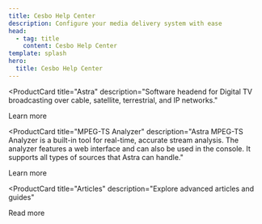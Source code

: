 ```yaml
---
title: Cesbo Help Center
description: Configure your media delivery system with ease
head:
  - tag: title
    content: Cesbo Help Center
template: splash
hero:
  title: Cesbo Help Center
---
```


<ProductCard
  title="Astra"
  description="Software headend for Digital TV broadcasting over cable, satellite, terrestrial, and IP networks."
>
  <LinkButton href="/en/astra/getting-started/" variant="primary" class="p-0 m-0">Learn more</LinkButton>
</ProductCard>

<ProductCard
  title="Alta"
  description="Software for live and video on demand content deliver."
  link="/en/alta/"
/>

<ProductCard
  title="Senta"
  description="Software for video transcoding with FFmpeg"
  link="/en/senta/"
/>

<ProductCard
  title="MPEG-TS Analyzer"
  description="Astra MPEG-TS Analyzer is a built-in tool for real-time, accurate stream analysis. The analyzer features a web interface and can also be used in the console. It supports all types of sources that Astra can handle."
>
  <LinkButton href="/en/articles/tools-and-utilities/astra-mpeg-ts-analyzer/" variant="primary" class="p-0 m-0">Learn more</LinkButton>
</ProductCard>

<ProductCard
  title="Articles"
  description="Explore advanced articles and guides"
>
  <LinkButton href="/en/articles/" variant="primary" class="p-0 m-0">Read more</LinkButton>
</ProductCard>

